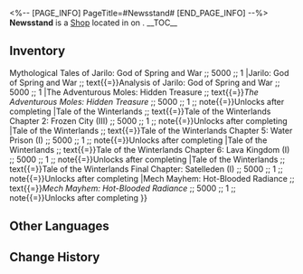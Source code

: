 <%-- [PAGE_INFO]
PageTitle=#Newsstand#
[END_PAGE_INFO] --%>
{{Stub}}
{{Location Infobox
|title    = {{Icon/White|Icon Shop Materials.png}} Newsstand
|image    = Shop Newsstand.png
|type     = Shop
|world    = <!--to be added-->
|region   = 
|area     = <!--to be added-->
|subarea  = 
}}
{{Description|{{tx}}}}
'''Newsstand''' is a [[Shop]] located in <!--area--> on <!--world-->.
<!--
It is operated by [[<shopkeeper>]].
-->
__TOC__

==Inventory==
{{Shop|shop=Newsstand|currency=Credit|note=1|total=1
|Jarilo: God of Spring and War ;; text{{=}}Mythological Tales of Jarilo: God of Spring and War ;; 5000 ;; 1
|Jarilo: God of Spring and War ;; text{{=}}Analysis of Jarilo: God of Spring and War ;; 5000 ;; 1
|The Adventurous Moles: Hidden Treasure ;; text{{=}}''The Adventurous Moles: Hidden Treasure'' ;; 5000 ;; 1 ;; note{{=}}Unlocks after completing {{Mission|The Adventurous Moles}}
|Tale of the Winterlands ;; text{{=}}Tale of the Winterlands Chapter 2: Frozen City (III) ;; 5000 ;; 1 ;; note{{=}}Unlocks after completing {{Mission|In the Dangerous Muddy Swamp}}
|Tale of the Winterlands ;; text{{=}}Tale of the Winterlands Chapter 5: Water Prison (I) ;; 5000 ;; 1 ;; note{{=}}Unlocks after completing {{Mission|In the Dangerous Muddy Swamp}}
|Tale of the Winterlands ;; text{{=}}Tale of the Winterlands Chapter 6: Lava Kingdom (I) ;; 5000 ;; 1 ;; note{{=}}Unlocks after completing {{Mission|In the Dangerous Muddy Swamp}}
|Tale of the Winterlands ;; text{{=}}Tale of the Winterlands Final Chapter: Satelleden (I) ;; 5000 ;; 1 ;; note{{=}}Unlocks after completing {{Mission|In the Dangerous Muddy Swamp}}
|Mech Mayhem: Hot-Blooded Radiance ;; text{{=}}''Mech Mayhem: Hot-Blooded Radiance'' ;; 5000 ;; 1 ;; note{{=}}Unlocks after completing {{Mission|Future Market (II)}}
}}
<!--
==Location==
{{Map Embed|<map name>|<marker id>}}
--><!--
==Achievements==
{{Achievements by Category Table|topic=Newsstand}}
-->
==Other Languages==
{{Other Languages
|en   = Newsstand
|zhs  = 杂货铺
|zht  = 雜貨鋪
|ja   = 雑貨屋
|ko   = 잡화점
|es   = Librería
|fr   = Kiosque
|ru   = Печатные издания
|th   = ร้านขายของชำ
|vi   = Tiệm Tạp Hóa
|de   = Kiosk
|id   = Kios Koran
|pt   = Banca de Jornal
}}

==Change History==
{{Change History|1.0}}